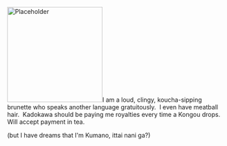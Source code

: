 [[File:Placeholder|thumb|220px]]I am a loud, clingy, koucha-sipping brunette who speaks another language gratuitously.  I even have meatball hair.  Kadokawa should be paying me royalties every time a Kongou drops.  Will accept payment in tea.

(but I have dreams that I'm Kumano, ittai nani ga?)